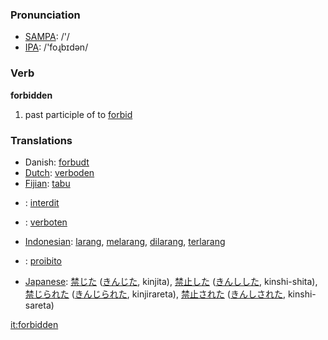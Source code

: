 === Pronunciation ===
*[[w:SAMPA|SAMPA]]: /'/
*[[w:IPA|IPA]]: /'foɻbɪdən/

=== Verb ===

'''forbidden'''

# past participle of to [[forbid]]

=== Translations ===
*Danish: [[forbudt]]
*[[Dutch]]: [[verboden]]
*[[Fijian]]: [[tabu]]
*{{fr}}: [[interdit]]
*{{de}}: [[verboten]]
*[[Indonesian]]: [[larang]], [[larang|melarang]], [[larang|dilarang]], [[larang|terlarang]]
*{{it}}: [[proibito]]
*[[Japanese]]: [[禁じた]] ([[きんじた]], kinjita), [[禁止]]した ([[きんし]]した, kinshi-shita), [[禁じられた]] ([[きんじられた]], kinjirareta), [[禁止]]された ([[きんし]]された, kinshi-sareta)

[[it:forbidden]]